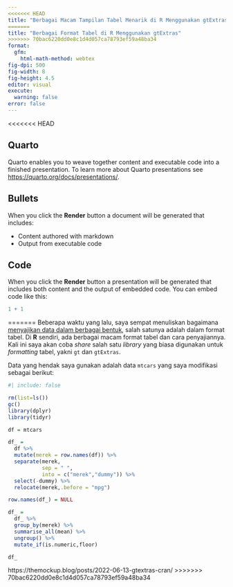 ```yaml
---
<<<<<<< HEAD
title: "Berbagai Macam Tampilan Tabel Menarik di R Menggunakan gtExtras"
=======
title: "Berbagai Format Tabel di R Menggunakan gtExtras"
>>>>>>> 70bac6220dd0e8c1d4d057ca78793ef59a48ba34
format:
  gfm:
    html-math-method: webtex
fig-dpi: 500
fig-width: 8
fig-height: 4.5
editor: visual
execute:
  warning: false
error: false
---
```


<<<<<<< HEAD

## Quarto

Quarto enables you to weave together content and executable code into a finished presentation. To learn more about Quarto presentations see <https://quarto.org/docs/presentations/>.

## Bullets

When you click the **Render** button a document will be generated that includes:

-   Content authored with markdown
-   Output from executable code

## Code

When you click the **Render** button a presentation will be generated that includes both content and the output of embedded code. You can embed code like this:

```r
1 + 1
```
=======
Beberapa waktu yang lalu, saya sempat menuliskan bagaimana [menyajikan data dalam berbagai bentuk](https://ikanx101.com/blog/3-waysgraph/), salah satunya adalah dalam format tabel. Di __R__ sendiri, ada berbagai macam format tabel dan cara penyajiannya. Kali ini saya akan coba _share_ salah satu _library_ yang biasa digunakan untuk _formatting_ tabel, yakni `gt` dan `gtExtras`.

Data yang hendak saya gunakan adalah data `mtcars` yang saya modifikasi sebagai berikut:

```r
#| include: false

rm(list=ls())
gc()
library(dplyr)
library(tidyr)

df = mtcars

df_ = 
  df %>% 
  mutate(merek = row.names(df)) %>% 
  separate(merek,
           sep = " ",
           into = c("merek","dummy")) %>% 
  select(-dummy) %>% 
  relocate(merek,.before = "mpg")

row.names(df_) = NULL

df_ = 
  df_ %>% 
  group_by(merek) %>% 
  summarise_all(mean) %>% 
  ungroup() %>% 
  mutate_if(is.numeric,floor)
```

```r
df_
```

https://themockup.blog/posts/2022-06-13-gtextras-cran/
>>>>>>> 70bac6220dd0e8c1d4d057ca78793ef59a48ba34
